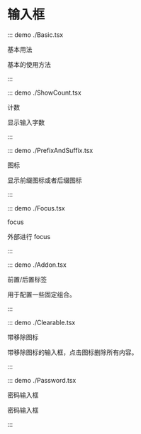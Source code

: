 # 输入框

::: demo ./Basic.tsx

基本用法

基本的使用方法

:::

::: demo ./ShowCount.tsx

计数

显示输入字数

:::

::: demo ./PrefixAndSuffix.tsx

图标

显示前缀图标或者后缀图标

:::

::: demo ./Focus.tsx

focus

外部进行 focus

:::

::: demo ./Addon.tsx

前置/后置标签

用于配置一些固定组合。

:::

::: demo ./Clearable.tsx

带移除图标

带移除图标的输入框，点击图标删除所有内容。

:::

::: demo ./Password.tsx

密码输入框

密码输入框

:::
